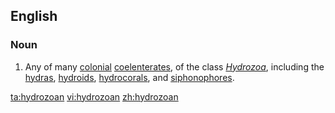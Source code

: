 ==English==

===Noun===
{{en-noun}}

# {{context|biology|lang=en}} Any of many [[colonial]] [[coelenterate]]s, of the class ''[[Hydrozoa]]'', including the [[hydra]]s, [[hydroid]]s, [[hydrocoral]]s, and [[siphonophore]]s.

[[ta:hydrozoan]]
[[vi:hydrozoan]]
[[zh:hydrozoan]]